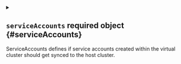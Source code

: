 
<details className="config-field" data-expandable="true">
<summary>

## `serviceAccounts` <span className="config-field-required" data-required="false">required</span> <span className="config-field-type">object</span> <span className="config-field-default"></span> <span className="config-field-enum"></span> {#serviceAccounts}

ServiceAccounts defines if service accounts created within the virtual cluster should get synced to the host cluster.

</summary>




<details className="config-field" data-expandable="false" open>
<summary>

### `enabled` <span className="config-field-required" data-required="false">required</span> <span className="config-field-type">boolean</span> <span className="config-field-default">false</span> <span className="config-field-enum"></span> {#serviceAccounts-enabled}

Enabled defines if this option should be enabled.

</summary>



</details>



<details className="config-field" data-expandable="true">
<summary>

### `patches` <span className="config-field-required" data-required="false">required</span> <span className="config-field-type">object[]</span> <span className="config-field-default"></span> <span className="config-field-enum"></span> {#serviceAccounts-patches}

Patches patch the resource according to the provided specification.

</summary>




<details className="config-field" data-expandable="false" open>
<summary>

#### `path` <span className="config-field-required" data-required="false">required</span> <span className="config-field-type">string</span> <span className="config-field-default"></span> <span className="config-field-enum"></span> {#serviceAccounts-patches-path}

Path is the path within the patch to target. If the path is not found within the patch, the patch is not applied.

</summary>



</details>



<details className="config-field" data-expandable="false" open>
<summary>

#### `expression` <span className="config-field-required" data-required="false">required</span> <span className="config-field-type">string</span> <span className="config-field-default"></span> <span className="config-field-enum"></span> {#serviceAccounts-patches-expression}

Expression transforms the value according to the given JavaScript expression.

</summary>



</details>



<details className="config-field" data-expandable="false" open>
<summary>

#### `reverseExpression` <span className="config-field-required" data-required="false">required</span> <span className="config-field-type">string</span> <span className="config-field-default"></span> <span className="config-field-enum"></span> {#serviceAccounts-patches-reverseExpression}

ReverseExpression transforms the value according to the given JavaScript expression.

</summary>



</details>



<details className="config-field" data-expandable="true">
<summary>

#### `reference` <span className="config-field-required" data-required="false">required</span> <span className="config-field-type">object</span> <span className="config-field-default"></span> <span className="config-field-enum"></span> {#serviceAccounts-patches-reference}

Reference treats the path value as a reference to another object and will rewrite it based on the chosen mode
automatically. In single-namespace mode this will translate the name to "vxxxxxxxxx" to avoid conflicts with
other names, in multi-namespace mode this will not translate the name.

</summary>




<details className="config-field" data-expandable="false" open>
<summary>

##### `apiVersion` <span className="config-field-required" data-required="false">required</span> <span className="config-field-type">string</span> <span className="config-field-default"></span> <span className="config-field-enum"></span> {#serviceAccounts-patches-reference-apiVersion}

APIVersion is the apiVersion of the referenced object.

</summary>



</details>



<details className="config-field" data-expandable="false" open>
<summary>

##### `apiVersionPath` <span className="config-field-required" data-required="false">required</span> <span className="config-field-type">string</span> <span className="config-field-default"></span> <span className="config-field-enum"></span> {#serviceAccounts-patches-reference-apiVersionPath}

APIVersionPath is optional relative path to use to determine the kind. If APIVersionPath is not found, will fallback to apiVersion.

</summary>



</details>



<details className="config-field" data-expandable="false" open>
<summary>

##### `kind` <span className="config-field-required" data-required="false">required</span> <span className="config-field-type">string</span> <span className="config-field-default"></span> <span className="config-field-enum"></span> {#serviceAccounts-patches-reference-kind}

Kind is the kind of the referenced object.

</summary>



</details>



<details className="config-field" data-expandable="false" open>
<summary>

##### `kindPath` <span className="config-field-required" data-required="false">required</span> <span className="config-field-type">string</span> <span className="config-field-default"></span> <span className="config-field-enum"></span> {#serviceAccounts-patches-reference-kindPath}

KindPath is the optional relative path to use to determine the kind. If KindPath is not found, will fallback to kind.

</summary>



</details>



<details className="config-field" data-expandable="false" open>
<summary>

##### `namePath` <span className="config-field-required" data-required="false">required</span> <span className="config-field-type">string</span> <span className="config-field-default"></span> <span className="config-field-enum"></span> {#serviceAccounts-patches-reference-namePath}

NamePath is the optional relative path to the reference name within the object.

</summary>



</details>



<details className="config-field" data-expandable="false" open>
<summary>

##### `namespacePath` <span className="config-field-required" data-required="false">required</span> <span className="config-field-type">string</span> <span className="config-field-default"></span> <span className="config-field-enum"></span> {#serviceAccounts-patches-reference-namespacePath}

NamespacePath is the optional relative path to the reference namespace within the object. If omitted or not found, namespacePath equals to the
metadata.namespace path of the object.

</summary>



</details>


</details>



<details className="config-field" data-expandable="true">
<summary>

#### `labels` <span className="config-field-required" data-required="false">required</span> <span className="config-field-type">object</span> <span className="config-field-default"></span> <span className="config-field-enum"></span> {#serviceAccounts-patches-labels}

Labels treats the path value as a labels selector.

</summary>



</details>


</details>


</details>
